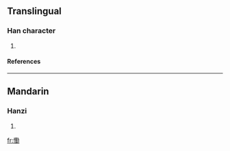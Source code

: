 ==Translingual==
===Han character===
{{Han char|rn=61|rad=心|as=13|sn=16|four=|canj=心廿一尸 (PTMS)}}
# {{defn|Han|sort=心13}}
====References====
{{Han ref|kx=0405.140|dkj=11322|dj=0745.240|hdz=42360.010|uh=61C4|ud=25028}}

----
==Mandarin==
===Hanzi===
{{cmn-hanzi|pin=[[qín]] ([[qin2]])|wg=ch'in<sup>2</sup>}}
# {{defn|Mandarin}}

[[fr:懄]]